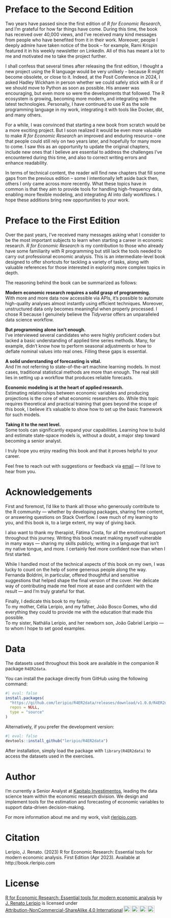 # Preface to the Second Edition {.unnumbered}

Two years have passed since the first edition of *R for Economic Research*, and I'm grateful for how far things have come. During this time, the book has received over 40,000 views, and I've received many kind messages from people who have benefited from it in their work. Moreover, people I deeply admire have taken notice of the book -- for example, Rami Krispin featured it in his weekly newsletter on LinkedIn. All of this has meant a lot to me and motivated me to take the project further.

I shall confess that several times after releasing the first edition, I thought a new project using the R language would be very unlikely -- because R might become obsolete, or close to it. Indeed, at the Posit Conference in 2024, I asked Hadley Wickham in person whether we could safely stick with R or if we should move to Python as soon as possible. His answer was encouraging, but even more so were the developments that followed. The R ecosystem is growing, becoming more modern, and integrating with the latest technologies. Personally, I have continued to use R as the sole programming language in my work, integrating it with tools like Docker, dbt, and many others.

For a while, I was convinced that starting a new book from scratch would be a more exciting project. But I soon realized it would be even more valuable to make *R for Economic Research* an improved and enduring resource -- one that people could still rely on two years later, and hopefully for many more to come. I saw this as an opportunity to update the original chapters, include new ones that I believe are essential to address the challenges I've encountered during this time, and also to correct writing errors and enhance readability.

In terms of technical content, the reader will find new chapters that fill some gaps from the previous edition -- some I intentionally left aside back then, others I only came across more recently. What these topics have in common is that they aim to provide tools for handling high-frequency data, enabling more flexible modeling, and integrating AI into daily workflows. I hope these additions bring new opportunities to your work.     

# Preface to the First Edition {.unnumbered}

Over the past years, I've received many messages asking what I consider to be the most important subjects to learn when starting a career in economic research. *R for Economic Research* is my contribution to those who already have some familiarity with R programming but still lack the tools needed to carry out professional economic analysis. This is an intermediate-level book designed to offer shortcuts for tackling a variety of tasks, along with valuable references for those interested in exploring more complex topics in depth.

The reasoning behind the book can be summarized as follows:

**Modern economic research requires a solid grasp of programming.**  
With more and more data now accessible via APIs, it's possible to automate high-quality analyses almost instantly using efficient techniques. Moreover, unstructured data only becomes meaningful when properly processed. I chose R because I genuinely believe the *Tidyverse* offers an unparalleled data science workflow.

**But programming alone isn't enough.**  
I've interviewed several candidates who were highly proficient coders but lacked a basic understanding of applied time series methods. Many, for example, didn't know how to perform seasonal adjustments or how to deflate nominal values into real ones. Filling these gaps is essential.

**A solid understanding of forecasting is vital.**  
And I'm not referring to state-of-the-art machine learning models. In most cases, traditional statistical methods are more than enough. The real skill lies in setting up a workflow that produces reliable forecasts.

**Economic modeling is at the heart of applied research.**  
Estimating relationships between economic variables and producing projections is the core of what economic researchers do. While this topic requires theoretical and practical training that goes beyond the scope of this book, I believe it's valuable to show how to set up the basic framework for such models.

**Taking it to the next level.**  
Some tools can significantly expand your capabilities. Learning how to build and estimate state-space models is, without a doubt, a major step toward becoming a senior analyst.

I truly hope you enjoy reading this book and that it proves helpful to your career.

Feel free to reach out with suggestions or feedback via [email](mailto:leripiorenato@gmail.com) — I'd love to hear from you.

# Acknowledgements {.unnumbered}

First and foremost, I'd like to thank all those who generously contribute to the R community — whether by developing packages, sharing free content, or answering questions on Stack Overflow. I owe much of my learning to you, and this book is, to a large extent, my way of giving back.

I also want to thank my therapist, Fátima Costa, for all the emotional support throughout this journey. Writing this book meant making myself vulnerable in many ways — sharing my skills publicly, writing in a language that isn't my native tongue, and more. I certainly feel more confident now than when I first started.

While I handled most of the technical aspects of this book on my own, I was lucky to count on the help of some generous people along the way. Fernanda Boldrini, in particular, offered thoughtful and sensitive suggestions that helped shape the final version of the cover. Her delicate way of contributing made me feel more at ease and confident with the result — and I'm truly grateful for that.

Finally, I dedicate this book to my family:  
To my mother, Célia Leripio, and my father, João Bosco Gomes, who did everything they could to provide me with the education that made this possible.  
To my sister, Nathália Leripio, and her newborn son, João Gabriel Leripio — to whom I hope to set good examples.

# Data {.unnumbered}

The datasets used throughout this book are available in the companion R package `R4ER2data`.

You can install the package directly from GitHub using the following command:

```r
#| eval: false
install.packages(
  "https://github.com/leripio/R4ER2data/releases/download/v1.0.0/R4ER2data_1.0.0.tar.gz",
  repos = NULL,
  type = "source"
)
```

Alternatively, if you prefer the development version:

```r
#| eval: false
devtools::install_github("leripio/R4ER2data")
```

After installation, simply load the package with `library(R4ER2data)` to access the datasets used in the exercises.

# Author {.unnumbered}

I'm currently a Senior Analyst at [Kapitalo Investimentos](https://www.kapitalo.com.br/), leading the data science team within the economic research division. We design and implement tools for the estimation and forecasting of economic variables to support data-driven decision-making.

For more information about me and my work, visit [rleripio.com](http://www.rleripio.com).

# Citation {.unnumbered}

Leripio, J. Renato. (2023) R for Economic Research: Essential tools for modern economic analysis. First Edition (Apr 2023). Available at http://book.rleripio.com

# License {.unnumbered}

<p xmlns:cc="http://creativecommons.org/ns#" xmlns:dct="http://purl.org/dc/terms/">

<a property="dct:title" rel="cc:attributionURL" href="http://book.rleripio.com">R for Economic Research: Essential tools for modern economic analysis</a> by <a rel="cc:attributionURL dct:creator" property="cc:attributionName" href="http://www.rleripio.com">J. Renato Leripio</a> is licensed under <a href="http://creativecommons.org/licenses/by-nc-sa/4.0/?ref=chooser-v1" target="_blank" rel="license noopener noreferrer" style="display:inline-block;">Attribution-NonCommercial-ShareAlike 4.0 International<img src="https://mirrors.creativecommons.org/presskit/icons/cc.svg?ref=chooser-v1" style="height:22px!important;margin-left:3px;vertical-align:text-bottom;"/><img src="https://mirrors.creativecommons.org/presskit/icons/by.svg?ref=chooser-v1" style="height:22px!important;margin-left:3px;vertical-align:text-bottom;"/><img src="https://mirrors.creativecommons.org/presskit/icons/nc.svg?ref=chooser-v1" style="height:22px!important;margin-left:3px;vertical-align:text-bottom;"/><img src="https://mirrors.creativecommons.org/presskit/icons/sa.svg?ref=chooser-v1" style="height:22px!important;margin-left:3px;vertical-align:text-bottom;"/></a>

</p>
